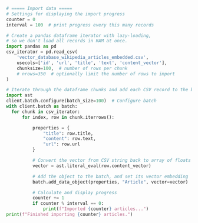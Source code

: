 
<Tabs className="code" groupId="languages">
<TabItem value="py" label="Python">

```python
# ===== Import data =====
# Settings for displaying the import progress
counter = 0
interval = 100  # print progress every this many records

# Create a pandas dataframe iterator with lazy-loading,
# so we don't load all records in RAM at once.
import pandas as pd
csv_iterator = pd.read_csv(
    'vector_database_wikipedia_articles_embedded.csv',
    usecols=['id', 'url', 'title', 'text', 'content_vector'],
    chunksize=100,  # number of rows per chunk
    # nrows=350  # optionally limit the number of rows to import
)

# Iterate through the dataframe chunks and add each CSV record to the batch
import ast
client.batch.configure(batch_size=100)  # Configure batch
with client.batch as batch:
  for chunk in csv_iterator:
      for index, row in chunk.iterrows():

          properties = {
              "title": row.title,
              "content": row.text,
              "url": row.url
          }

          # Convert the vector from CSV string back to array of floats
          vector = ast.literal_eval(row.content_vector)

          # Add the object to the batch, and set its vector embedding
          batch.add_data_object(properties, "Article", vector=vector)

          # Calculate and display progress
          counter += 1
          if counter % interval == 0:
              print(f"Imported {counter} articles...")
print(f"Finished importing {counter} articles.")
```

</TabItem>
</Tabs>
